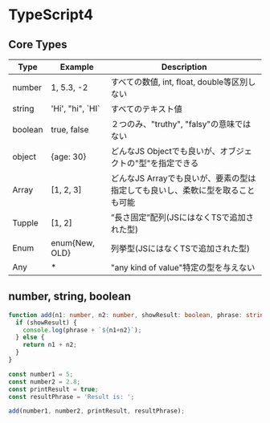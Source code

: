 # TypeScript4

## Core Types
|Type|Example|Description|
|---|---|---|
|number|1, 5.3, -2|すべての数値, int, float, double等区別しない|
|string|'Hi', "hi", \`HI\`|すべてのテキスト値|
|boolean|true, false|２つのみ、"truthy", "falsy"の意味ではない|
|object|\{age: 30\}|どんなJS Objectでも良いが、オブジェクトの"型"を指定できる|
|Array|[1, 2, 3]|どんなJS Arrayでも良いが、要素の型は指定しても良いし、柔軟に型を取ることも可能|
|Tupple|[1, 2]|”長さ固定”配列(JSにはなくTSで追加された型)|
|Enum|enum\{New, OLD\}|列挙型(JSにはなくTSで追加された型)|
|Any|*|"any kind of value"特定の型を与えない|

## number, string, boolean
```ts filename="app.ts"
function add(n1: number, n2: number, showResult: boolean, phrase: string) {
  if (showResult) {
    console.log(phrase + `${n1+n2}`);
  } else {
    return n1 + n2;
  }
}

const number1 = 5;
const number2 = 2.8;
const printResult = true;
const resultPhrase = 'Result is: ';

add(number1, number2, printResult, resultPhrase);
```